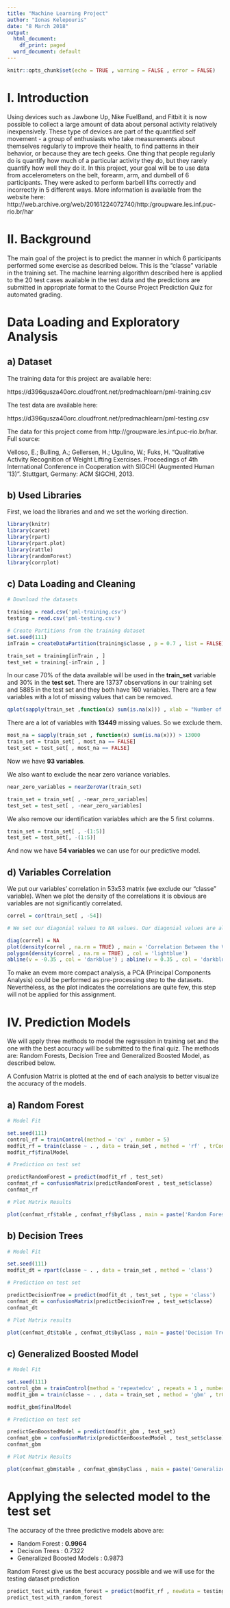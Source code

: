 ---
title: "Machine Learning Project"
author: "Ionas Kelepouris"
date: "8 March 2018"
output:
  html_document:
    df_print: paged
  word_document: default
---

```{r setup , echo = FALSE , include = FALSE}
knitr::opts_chunk$set(echo = TRUE , warning = FALSE , error = FALSE)
```

# I. Introduction


Using devices such as Jawbone Up, Nike FuelBand, and Fitbit it is now possible to collect a large amount of data about personal activity relatively inexpensively. These type of devices are part of the quantified self movement - a group of enthusiasts who take measurements about themselves regularly to improve their health, to find patterns in their behavior, or because they are tech geeks. One thing that people regularly do is quantify how much of a particular activity they do, but they rarely quantify how well they do it. In this project, your goal will be to use data from accelerometers on the belt, forearm, arm, and dumbell of 6 participants. They were asked to perform barbell lifts correctly and incorrectly in 5 different ways. More information is available from the website here: http://web.archive.org/web/20161224072740/http:/groupware.les.inf.puc-rio.br/har


# II. Background


The main goal of the project is to predict the manner in which 6 participants performed some exercise as described below. This is the "classe" variable in the training set. The machine learning algorithm described here is applied to the 20 test cases available in the test data and the predictions are submitted in appropriate format to the Course Project Prediction Quiz for automated grading.


# Data Loading and Exploratory Analysis

## a) Dataset

The training data for this project are available here:

https://d396qusza40orc.cloudfront.net/predmachlearn/pml-training.csv

The test data are available here:

https://d396qusza40orc.cloudfront.net/predmachlearn/pml-testing.csv

The data for this project come from http://groupware.les.inf.puc-rio.br/har. Full source:

Velloso, E.; Bulling, A.; Gellersen, H.; Ugulino, W.; Fuks, H. "Qualitative Activity Recognition of Weight Lifting Exercises. Proceedings of 4th International Conference in Cooperation with SIGCHI (Augmented Human '13)". Stuttgart, Germany: ACM SIGCHI, 2013.

## b) Used Libraries

First, we load the libraries and and we set the working direction.

```{r , results = FALSE , message = FALSE}
library(knitr)
library(caret)
library(rpart)
library(rpart.plot)
library(rattle)
library(randomForest)
library(corrplot)
```

## c) Data Loading and Cleaning

```{r}
# Download the datasets

training = read.csv('pml-training.csv')
testing = read.csv('pml-testing.csv')

# Create Partitions from the training dataset
set.seed(111)
inTrain = createDataPartition(training$classe , p = 0.7 , list = FALSE)

train_set = training[inTrain , ]
test_set = training[-inTrain , ]

```


In our case 70% of the data available will be used in the **train_set** variable and 30% in the **test set**. There are 13737 observations in our training set and 5885 in the test set and they both have 160 variables. There are a few variables with a lot of missing values that can be removed.

```{r , message = FALSE}
qplot(sapply(train_set ,function(x) sum(is.na(x))) , xlab = "Number of NA's" , ylab = 'Variables' , main = 'Missing Values')
```

There are a lot of variables with **13449** missing values. So we exclude them.

```{r}
most_na = sapply(train_set , function(x) sum(is.na(x))) > 13000
train_set = train_set[ , most_na == FALSE]
test_set = test_set[ , most_na == FALSE]
```

Now we have **93 variables**.

We also want to exclude the near zero variance variables.

```{r}
near_zero_variables = nearZeroVar(train_set)

train_set = train_set[ , -near_zero_variables]
test_set = test_set[ , -near_zero_variables]
```

We also remove our identification variables which are the 5 first columns.

```{r}
train_set = train_set[ , -(1:5)]
test_set = test_set[, -(1:5)]
```

And now we have **54 variables** we can use for our predictive model.

## d) Variables Correlation

We put our variables' correlation in 53x53 matrix (we exclude our "classe" variable). When we plot the density of the correlations it is obvious are variables are not significantly correlated.

```{r}
correl = cor(train_set[ , -54])

# We set our diagonial values to NA values. Our diagonial values are all equal to 1.

diag(correl) = NA
plot(density(correl , na.rm = TRUE) , main = 'Correlation Between the Variables')
polygon(density(correl , na.rm = TRUE) , col = 'lightblue')
abline(v = -0.35 , col = 'darkblue') ; abline(v = 0.35 , col = 'darkblue')
```

To make an evem more compact analysis, a PCA (Principal Components Analysis) could be performed as pre-processing step to the datasets. Nevertheless, as the plot indicates the correlations are quite few, this step will not be applied for this assignment.

# IV. Prediction Models

We will apply three methods to model the regression in training set and the one with the best accuracy will be submitted to the final quiz. The methods are: Random Forests, Decision Tree and Generalized Boosted Model, as described below.

A Confusion Matrix is plotted at the end of each analysis to better visualize the accuracy of the models.


## a) Random Forest

```{r}
# Model Fit

set.seed(111)
control_rf = trainControl(method = 'cv' , number = 5)
modfit_rf = train(classe ~ . , data = train_set , method = 'rf' , trControl = control_rf)
modfit_rf$finalModel
```


```{r}
# Prediction on test set

predictRandomForest = predict(modfit_rf , test_set)
confmat_rf = confusionMatrix(predictRandomForest , test_set$classe)
confmat_rf
```

```{r}
# Plot Matrix Results

plot(confmat_rf$table , confmat_rf$byClass , main = paste('Random Forest - Accuracy =' , round(confmat_rf$overall[1] , 4)) , col = 'lightgreen')
```


## b) Decision Trees

```{r}
# Model Fit

set.seed(111)
modfit_dt = rpart(classe ~ . , data = train_set , method = 'class')

# Prediction on test set

predictDecisionTree = predict(modfit_dt , test_set , type = 'class')
confmat_dt = confusionMatrix(predictDecisionTree , test_set$classe)
confmat_dt
```

```{r}
# Plot Matrix results

plot(confmat_dt$table , confmat_dt$byClass , main = paste('Decision Tree - Accuracy =' , round(confmat_dt$overall[1] , 4)) , col = 'lightblue1')
```


## c) Generalized Boosted Model

```{r , message = FALSE , results = FALSE}
# Model Fit

set.seed(111)
control_gbm = trainControl(method = 'repeatedcv' , repeats = 1 , number = 5)
modfit_gbm = train(classe ~ . , data = train_set , method = 'gbm' , trControl = control_gbm , verbose = FALSE)
```
```{r}
modfit_gbm$finalModel
```

```{r}
# Prediction on test set

predictGenBoostedModel = predict(modfit_gbm , test_set)
confmat_gbm = confusionMatrix(predictGenBoostedModel , test_set$classe)
confmat_gbm
```

```{r}
# Plot Matrix Results

plot(confmat_gbm$table , confmat_gbm$byClass , main = paste('Generalized Boosted Model - Accuracy =' , round(confmat_gbm$overall[1] , 4)) , col = "lightyellow3")
```


# Applying the selected model to the test set

The accuracy of the three predictive models above are:

- Random Forest                 :   **0.9964**
- Decision Trees                :   0.7322
- Generalized Boosted Models    :   0.9873


Random Forest give us the best accuracy possible and we will use for the testing dataset prediction

```{r}
predict_test_with_random_forest = predict(modfit_rf , newdata = testing)
predict_test_with_random_forest
```

